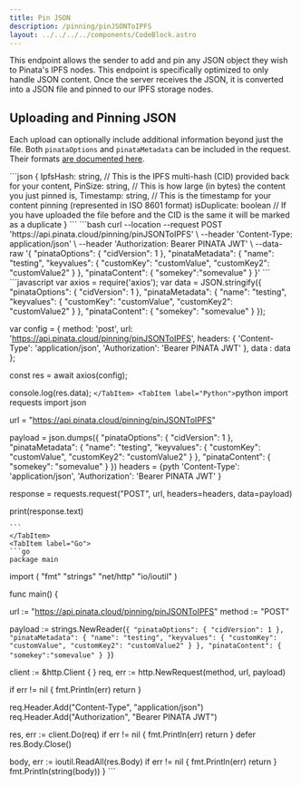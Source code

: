 ```yaml
---
title: Pin JSON
description: /pinning/pinJSONToIPFS
layout: ../../../../components/CodeBlock.astro
---
```


This endpoint allows the sender to add and pin any JSON object they wish to Pinata's IPFS nodes. This endpoint is specifically optimized to only handle JSON content. Once the server receives the JSON, it is converted into a JSON file and pinned to our IPFS storage nodes.&#x20;

## Uploading and Pinning JSON

Each upload can optionally include additional information beyond just the file. Both `pinataOptions` and `pinataMetadata` can be included in the request. Their formats [are documented here](./#pinata-options).

<ApiEndpoint data={pinJSONToIPFS} />

<ApiRequestInfo>
  <ApiDetails slot="header" data={pinJSONToIPFS.headers} />
  <ApiDetails slot="body" data={pinJSONToIPFS.body.pinataContent} />
  <ApiDetails slot="body" data={pinJSONToIPFS.body.pinataOptions} />
  <ApiDetails slot="body" data={pinJSONToIPFS.body.pinataMetadata} />
  <Tabs slot="responses">
    <TabItem label="🟢 200: OK">
      ```json
      {
          IpfsHash: string, // This is the IPFS multi-hash (CID) provided back for your content,
          PinSize: string, // This is how large (in bytes) the content you just pinned is,
          Timestamp: string, // This is the timestamp for your content pinning (represented in ISO 8601 format)
          isDuplicate: boolean // If you have uploaded the file before and the CID is the same it will be marked as a duplicate
      }
      ```
    </TabItem>
  </Tabs>
  <Tabs slot="code-snippets">
    <TabItem label="cURL">
      ```bash
      curl --location --request POST 'https://api.pinata.cloud/pinning/pinJSONToIPFS' \
--header 'Content-Type: application/json' \
--header 'Authorization: Bearer PINATA JWT' \
--data-raw '{
    "pinataOptions": {
        "cidVersion": 1
    },
    "pinataMetadata": {
        "name": "testing",
        "keyvalues": {
            "customKey": "customValue",
            "customKey2": "customValue2"
        }
    },
    "pinataContent": {
        "somekey":"somevalue"
    }
}'
      ```
    </TabItem>
    <TabItem label="Node.js">
      ```javascript
      var axios = require('axios');
var data = JSON.stringify({
  "pinataOptions": {
    "cidVersion": 1
  },
  "pinataMetadata": {
    "name": "testing",
    "keyvalues": {
      "customKey": "customValue",
      "customKey2": "customValue2"
    }
  },
  "pinataContent": {
    "somekey": "somevalue"
  }
});

var config = {
  method: 'post',
  url: 'https://api.pinata.cloud/pinning/pinJSONToIPFS',
  headers: {
    'Content-Type': 'application/json',
    'Authorization': 'Bearer PINATA JWT'
  },
  data : data
};

const res = await axios(config);

console.log(res.data);
      ```
    </TabItem>
    <TabItem label="Python">
    ```python
import requests
import json

url = "https://api.pinata.cloud/pinning/pinJSONToIPFS"

payload = json.dumps({
  "pinataOptions": {
    "cidVersion": 1
  },
  "pinataMetadata": {
    "name": "testing",
    "keyvalues": {
      "customKey": "customValue",
      "customKey2": "customValue2"
    }
  },
  "pinataContent": {
    "somekey": "somevalue"
  }
})
headers = {pyth
  'Content-Type': 'application/json',
  'Authorization': 'Bearer PINATA JWT'
}

response = requests.request("POST", url, headers=headers, data=payload)

print(response.text)

    ```
    </TabItem>
    <TabItem label="Go">
    ```go
    package main

import (
  "fmt"
  "strings"
  "net/http"
  "io/ioutil"
)

func main() {

  url := "https://api.pinata.cloud/pinning/pinJSONToIPFS"
  method := "POST"

  payload := strings.NewReader(`{
    "pinataOptions": {
        "cidVersion": 1
    },
    "pinataMetadata": {
        "name": "testing",
        "keyvalues": {
            "customKey": "customValue",
            "customKey2": "customValue2"
        }
    },
    "pinataContent": {
        "somekey":"somevalue"
    }
}`)

  client := &http.Client {
  }
  req, err := http.NewRequest(method, url, payload)

  if err != nil {
    fmt.Println(err)
    return
  }

  req.Header.Add("Content-Type", "application/json")
  req.Header.Add("Authorization", "Bearer PINATA JWT")

  res, err := client.Do(req)
  if err != nil {
    fmt.Println(err)
    return
  }
  defer res.Body.Close()

  body, err := ioutil.ReadAll(res.Body)
  if err != nil {
    fmt.Println(err)
    return
  }
  fmt.Println(string(body))
}
    ```
    </TabItem>
  </Tabs>
</ApiRequestInfo>


